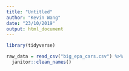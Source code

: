 ```yaml
---
title: "Untitled"
author: "Kevin Wang"
date: "23/10/2019"
output: html_document
---
```


```r
library(tidyverse)
```



```r
raw_data = read_csv("big_epa_cars.csv") %>% 
  janitor::clean_names()
```


